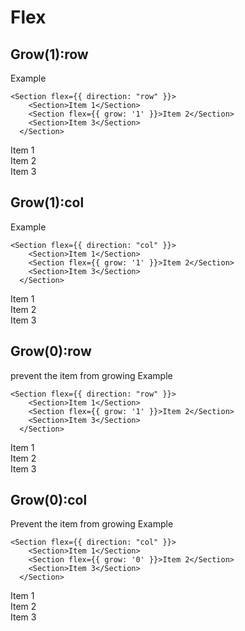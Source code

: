 
# Flex 

## Grow(1):row

Example
```
<Section flex={{ direction: "row" }}>
    <Section>Item 1</Section>
    <Section flex={{ grow: '1' }}>Item 2</Section>
    <Section>Item 3</Section>
  </Section>

```

<Unstyled>
  <Section flex={{ direction: "row"}} width={{value: 'full'}} colors={{ background: { color: 'teal'}}}>
    <Section margin={{x: "2"}} padding={{x: '2'}} colors={{ text: {color: 'white'}, background: {color: 'sky'}}}>Item 1</Section>
    <Section flex={{ grow: '1' }} margin={{x: "2"}} padding={{x: '2'}} colors={{ text: {color: 'white'}, background: {color: 'sky'}}}>Item 2</Section>
    <Section margin={{x: "2"}} padding={{x: '2'}} colors={{ text: {color: 'white'}, background: {color: 'sky'}}}>Item 3</Section>
  </Section>
</Unstyled>


## Grow(1):col

Example
```
<Section flex={{ direction: "col" }}>
    <Section>Item 1</Section>
    <Section flex={{ grow: '1' }}>Item 2</Section>
    <Section>Item 3</Section>
  </Section>

```

<Unstyled>
  <Section flex={{ direction: "col"}} height={{ value: '80' }} colors={{ background: { color: 'teal'}}} >
    <Section margin={{y: "2"}} padding={{x: '2'}} colors={{ text: {color: 'white'}, background: {color: 'sky'}}}>Item 1</Section>
    <Section flex={{ grow: '1' }} margin={{y: "2"}} padding={{x: '2'}} colors={{ text: {color: 'white'}, background: {color: 'sky'}}}>Item 2</Section>
    <Section margin={{y: "2"}} padding={{x: '2'}} colors={{ text: {color: 'white'}, background: {color: 'sky'}}}>Item 3</Section>
  </Section>
</Unstyled>


## Grow(0):row
prevent the item from growing
Example
```
<Section flex={{ direction: "row" }}>
    <Section>Item 1</Section>
    <Section flex={{ grow: '1' }}>Item 2</Section>
    <Section>Item 3</Section>
  </Section>

```

<Unstyled>
  <Section flex={{ direction: "row"}} width={{value: 'full'}} colors={{ background: { color: 'teal'}}}>
    <Section margin={{x: "2"}} padding={{x: '2'}} colors={{ text: {color: 'white'}, background: {color: 'sky'}}}>Item 1</Section>
    <Section flex={{ grow: '0' }} margin={{x: "2"}} padding={{x: '2'}} colors={{ text: {color: 'white'}, background: {color: 'sky'}}}>Item 2</Section>
    <Section margin={{x: "2"}} padding={{x: '2'}} colors={{ text: {color: 'white'}, background: {color: 'sky'}}}>Item 3</Section>
  </Section>
</Unstyled>


## Grow(0):col
Prevent the item from growing
Example
```
<Section flex={{ direction: "col" }}>
    <Section>Item 1</Section>
    <Section flex={{ grow: '0' }}>Item 2</Section>
    <Section>Item 3</Section>
  </Section>

```

<Unstyled>
  <Section flex={{ direction: "col"}} height={{ value: '80' }} colors={{ background: { color: 'teal'}}} >
    <Section margin={{y: "2"}} padding={{x: '2'}} colors={{ text: {color: 'white'}, background: {color: 'sky'}}}>Item 1</Section>
    <Section flex={{ grow: '0' }} margin={{y: "2"}} padding={{x: '2'}} colors={{ text: {color: 'white'}, background: {color: 'sky'}}}>Item 2</Section>
    <Section margin={{y: "2"}} padding={{x: '2'}} colors={{ text: {color: 'white'}, background: {color: 'sky'}}}>Item 3</Section>
  </Section>
</Unstyled>




